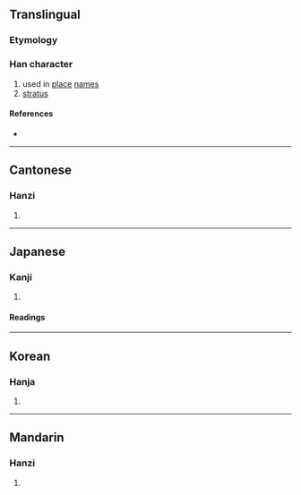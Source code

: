 {{character info/new}}
==Translingual==

===Etymology===
{{Han compound|囗|睪|c1=s|c2=p|ls=psc}}

===Han character===
{{Han char|rn=31|rad=囗|as=13|sn=16|four=60401|canj=WWLJ|ids=⿴囗睪}}

# used in [[place]] [[name]]s
# [[stratus]]

====References====
* {{Han ref|kx=0221.110|dkj=04850|dj=0453.110|hdz=10726.150|uh=571B|ud=22299|bh=E948|bd=59720}}

----

==Cantonese==

===Hanzi===
{{yue-hanzi|jyut=[[jik6]]|y=yik6}}

# {{rfdef|yue|sort=囗13}}

----

==Japanese==

===Kanji===
{{ja-kanji|grade=|rs=囗13}}

# {{rfdef|ja|sort=囗13}}

====Readings====
{{ja-readings
|goon=やく
|kanon=えき
|kun=めぐりゆく
}}

----

==Korean==

===Hanja===
{{ko-hanja|hangeul=[[역]]|rv=yeok|mr=yŏk}}

# {{rfdef|ko|sort=囗13}}

----

==Mandarin==

===Hanzi===
{{cmn-hanzi|pin=[[yì]] ([[yi4]])|wg=i<sup>4</sup>}}

# {{rfdef|cmn|sort=囗13}}